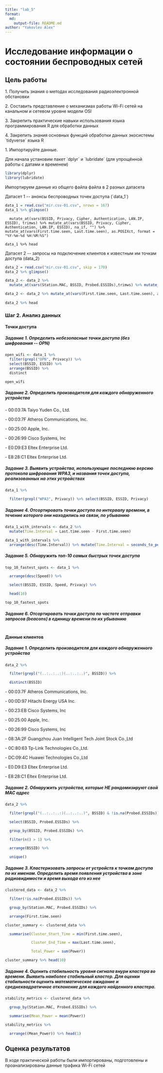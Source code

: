 ```yaml
---
title: "lab_5"
format: 
  md:
    output-file: README.md
author: "Yakovlev Alex"
---
```


# Исследование информации о состоянии беспроводных сетей

## Цель работы

1\. Получить знания о методах исследования радиоэлектронной обстановки

2\. Составить представление о механизмах работы Wi-Fi сетей на канальном и сетевом уровне модели OSI

3\. Закрепить практические навыки использования языка программирования R для обработки данных

4\. Закрепить знания основных функций обработки данных экосистемы \`tidyverse\` языка R

1\. Импортируйте данные.

Для начала установим пакет \`dplyr\` и \`lubridate\` (для упрощённой работы с датами и временем)

```r
library(dplyr)
library(lubridate)

```

Импортируем данные из общего файла файла в 2 разных датасета

Датасет 1 \-- анонсы беспроводных точек доступа (\`data_1\`)

```r
data_1 = read.csv("mir.csv-01.csv", nrows = 167)
data_1 %>% glimpse()
```

```data_1
  mutate_at(vars(BSSID, Privacy, Cipher, Authentication, LAN.IP, ESSID), trimws) %>% mutate_at(vars(BSSID, Privacy, Cipher, Authentication, LAN.IP, ESSID), na_if, "") %>%  mutate_at(vars(First.time.seen, Last.time.seen), as.POSIXct, format = "%Y-%m-%d %H:%M:%S")

data_1 %>% head
```

Датасет 2 \-- запросы на подключение клиентов к известным им точкам доступа (data_2)

```r
data_2 = read.csv("mir.csv-01.csv", skip = 170)
data_2 %>% glimpse()
```

```r
data_2 <- data_2 %>% 
  mutate_at(vars(Station.MAC, BSSID, Probed.ESSIDs),trimws) %>% mutate_at(vars(Station.MAC, BSSID, Probed.ESSIDs),na_if, "")

data_2 <- data_2 %>% mutate_at(vars(First.time.seen, Last.time.seen), as.POSIXct, format = "%Y-%m-%d %H:%M:%S") %>% mutate_at(vars(Power, X..packets), as.integer) %>% filter(!is.na(BSSID))
  
data_2 %>% head
```

### Шаг 2. Анализ данных

#### Точки доступа

##### Задание 1. Определить небезопасные точки доступа (без шифрования \-- OPN)

```r
open_wifi <- data_1 %>% 
  filter(grepl("OPN", Privacy)) %>%
  select(BSSID, ESSID) %>%
  arrange(BSSID) %>%
  distinct

open_wifi
```

##### Задание 2. Определить производителя для каждого обнаруженного устройства

\- 00:03:7A Taiyo Yuden Co., Ltd.

\- 00:03:7F Atheros Communications, Inc.

\- 00:25:00 Apple, Inc.

\- 00:26:99 Cisco Systems, Inc

\- E0:D9:E3 Eltex Enterprise Ltd.

\- E8:28:C1 Eltex Enterprise Ltd.

##### Задание 3. Выявить устройства, использующие последнюю версию протокола шифрования WPA3, и названия точек доступа, реализованных на этих устройствах

```r
data_1 %>%

  filter(grepl("WPA3", Privacy)) %>% select(BSSID, ESSID, Privacy)
```

##### Задание 4. Отсортировать точки доступа по интервалу времени, в течение которого они находились на связи, по убыванию

```r
data_1_with_intervals <- data_2 %>% 
  mutate(Time.Interval = Last.time.seen - First.time.seen)

data_1_with_intervals %>% 
  arrange(desc(Time.Interval)) %>% mutate(Time.Interval = seconds_to_period(Time.Interval)) %>% select(BSSID, First.time.seen, Last.time.seen, Time.Interval) %>% head
```

##### Задание 5. Обнаружить топ-10 самых быстрых точек доступа

```r
top_10_fastest_spots <- data_1 %>%

  arrange(desc(Speed)) %>%

  select(BSSID, ESSID, Speed, Privacy) %>%

  head(10)

top_10_fastest_spots
```

##### Задание 6. Отсортировать точки доступа по частоте отправки запросов (beacons) в единицу времени по их убыванию

```r
```

#### Данные клиентов

##### Задание 1. Определить производителя для каждого обнаруженного устройства

```r
data_2 %>%

  filter(grepl("(..:..:..:)(..:..:..)", BSSID)) %>%

  distinct(BSSID)
```

\- 00:03:7F Atheros Communications, Inc.

\- 00:0D:97 Hitachi Energy USA Inc.

\- 00:23:EB Cisco Systems, Inc

\- 00:25:00 Apple, Inc.

\- 00:26:99 Cisco Systems, Inc

\- 08:3A:2F Guangzhou Juan Intelligent Tech Joint Stock Co.,Ltd

\- 0C:80:63 Tp-Link Technologies Co.,Ltd.

\- DC:09:4C Huawei Technologies Co.,Ltd

\- E0:D9:E3 Eltex Enterprise Ltd.

\- E8:28:C1 Eltex Enterprise Ltd.

##### Задание 2. Обнаружить устройства, которые НЕ рандомизируют свой MAC адрес

```r
data_2 %>%

  filter(grepl("(..:..:..:)(..:..:..)", BSSID) & !is.na(Probed.ESSIDs)) %>%

  select(BSSID, Probed.ESSIDs) %>%

  group_by(BSSID, Probed.ESSIDs) %>%

  filter(n() > 1) %>%

  arrange(BSSID) %>%

  unique()
```

##### Задание 3. Кластеризовать запросы от устройств к точкам доступа по их именам. Определить время появления устройства в зоне радиовидимости и время выхода его из нее

```r
clustered_data <- data_2 %>%

  filter(!is.na(Probed.ESSIDs)) %>%

  group_by(Station.MAC, Probed.ESSIDs) %>%

  arrange(First.time.seen)

cluster_summary <- clustered_data %>%

  summarise(Cluster_Start_Time = min(First.time.seen),

            Cluster_End_Time = max(Last.time.seen),

            Total_Power = sum(Power))

cluster_summary %>% head(10)
```

##### Задание 4. Оценить стабильность уровня сигнала внури кластера во времени. Выявить наиболее стабильный кластер. Для оценки стабильности оценить математическое ожидание и среднеквадратичное отклонение для каждого найденного кластера.

```r
stability_metrics <- clustered_data %>%

  group_by(Station.MAC, Probed.ESSIDs) %>%

  summarise(Mean_Power = mean(Power))

stability_metrics %>%

  arrange((Mean_Power)) %>% head(1)
```

## Оценка результатов

В ходе практической работы были импортированы, подготовлены и проанализированы данные трафика Wi-Fi сетей
